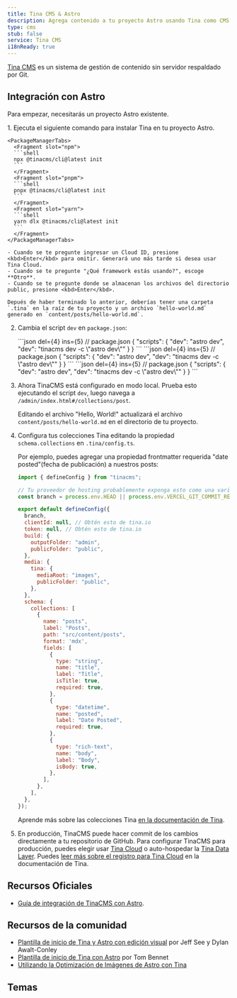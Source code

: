 ```yaml
---
title: Tina CMS & Astro
description: Agrega contenido a tu proyecto Astro usando Tina como CMS
type: cms
stub: false
service: Tina CMS
i18nReady: true
---
```


[Tina CMS](https://tina.io/) es un sistema de gestión de contenido sin servidor respaldado por Git.

## Integración con Astro
 
Para empezar, necesitarás un proyecto Astro existente.

<Steps>
1. Ejecuta el siguiente comando para instalar Tina en tu proyecto Astro.

    <PackageManagerTabs>
      <Fragment slot="npm">
      ```shell
      npx @tinacms/cli@latest init
      ```
      </Fragment>
      <Fragment slot="pnpm">
      ```shell
      pnpx @tinacms/cli@latest init
      ```
      </Fragment>
      <Fragment slot="yarn">
      ```shell
      yarn dlx @tinacms/cli@latest init
      ```
      </Fragment>
    </PackageManagerTabs>

    - Cuando se te pregunte ingresar un Cloud ID, presione <kbd>Enter</kbd> para omitir. Generará uno más tarde si desea usar Tina Cloud.
    - Cuando se te pregunte "¿Qué framework estás usando?", escoge **Otro**.
    - Cuando se te pregunte donde se almacenan los archivos del directorio public, presione <kbd>Enter</kbd>.

    Depués de haber terminado lo anterior, deberías tener una carpeta `.tina` en la raíz de tu proyecto y un archivo `hello-world.md` generado en `content/posts/hello-world.md`.
 
2. Cambia el script `dev` en `package.json`:

    <PackageManagerTabs>
      <Fragment slot="npm">
      ```json del={4} ins={5}
      // package.json
      {
          "scripts": {
              "dev": "astro dev",
              "dev": "tinacms dev -c \"astro dev\""
          }
      }
      ```
      </Fragment>
      <Fragment slot="pnpm">
      ```json del={4} ins={5}
      // package.json
      {
          "scripts": {
              "dev": "astro dev",
              "dev": "tinacms dev -c \"astro dev\""
          }
      }
      ```
      </Fragment>
      <Fragment slot="yarn">
      ```json del={4} ins={5}
      // package.json
      {
          "scripts": {
              "dev": "astro dev",
              "dev": "tinacms dev -c \"astro dev\""
          }
      }
      ```
      </Fragment>
    </PackageManagerTabs>

3. Ahora TinaCMS está configurado en modo local. Prueba esto ejecutando el script `dev`, luego navega a `/admin/index.html#/collections/post`.

    Editando el archivo "Hello, World!" actualizará el archivo `content/posts/hello-world.md` en el directorio de tu proyecto.

4. Configura tus colecciones Tina editando la propiedad `schema.collections` en `.tina/config.ts`.

    Por ejemplo, puedes agregar una propiedad frontmatter requerida "date posted"(fecha de publicación) a nuestros posts:

    ```js title=".tina/config.ts" ins={35-40}
    import { defineConfig } from "tinacms";

    // Tu proveedor de hosting probablemente exponga esto como una variable de entorno
    const branch = process.env.HEAD || process.env.VERCEL_GIT_COMMIT_REF || "main";

    export default defineConfig({
      branch,
      clientId: null, // Obtén esto de tina.io
      token: null, // Obtén esto de tina.io
      build: {
        outputFolder: "admin",
        publicFolder: "public",
      },
      media: {
        tina: {
          mediaRoot: "images",
          publicFolder: "public",
        },
      },
      schema: {
        collections: [
          {
            name: "posts",
            label: "Posts",
            path: "src/content/posts",
            format: 'mdx',
            fields: [
              {
                type: "string",
                name: "title",
                label: "Title",
                isTitle: true,
                required: true,
              },
              {
                type: "datetime",
                name: "posted",
                label: "Date Posted",
                required: true,
              },
              {
                type: "rich-text",
                name: "body",
                label: "Body",
                isBody: true,
              },
            ],
          },
        ],
      },
    });
    ```

    Aprende más sobre las colecciones Tina [en la documentación de Tina](https://tina.io/docs/reference/collections/).

5. En producción, TinaCMS puede hacer commit de los cambios directamente a tu repositorio de GitHub. Para configurar TinaCMS para producción, puedes elegir usar [Tina Cloud](https://tina.io/docs/tina-cloud/) o auto-hospedar la [Tina Data Layer](https://tina.io/docs/self-hosted/overview/). Puedes [leer más sobre el registro para Tina Cloud](https://app.tina.io/register) en la documentación de Tina.
</Steps>

## Recursos Oficiales

- [Guía de integración de TinaCMS con Astro](https://tina.io/docs/frameworks/astro/).

## Recursos de la comunidad 

- [Plantilla de inicio de Tina y Astro con edición visual](https://github.com/dawaltconley/tina-astro) por Jeff See y Dylan Awalt-Conley
- [Plantilla de inicio de Tina con Astro](https://github.com/tombennet/astro-tina-starter/tree/main) por Tom Bennet
- [Utilizando la Optimización de Imágenes de Astro con Tina](https://joschua.io/posts/2023/08/16/how-to-use-astro-assets-with-tina-cms/)

## Temas

<Grid>
  <Card title="Resume01" href="https://astro.build/themes/details/resume01/" thumbnail="resume01.png"/>
</Grid>
